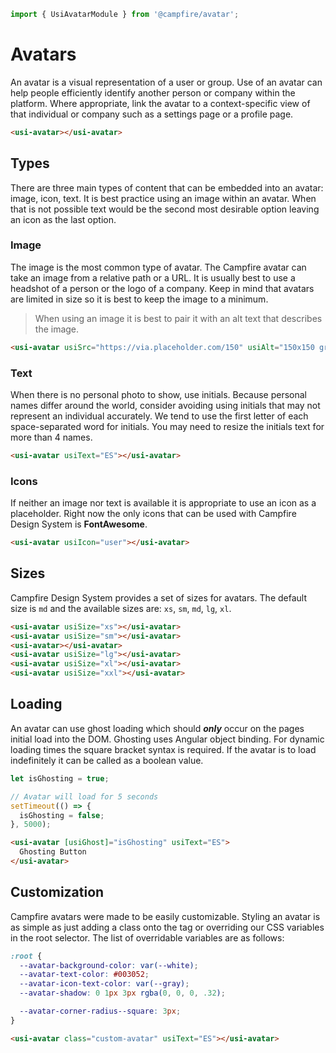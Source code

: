 ```ts
import { UsiAvatarModule } from '@campfire/avatar';
```

# Avatars
An avatar is a visual representation of a user or group. Use of an avatar can help people efficiently identify another
person or company within the platform. Where appropriate, link the avatar to a context-specific view of that individual
or company such as a settings page or a profile page.

```html
<usi-avatar></usi-avatar>
```

## Types
There are three main types of content that can be embedded into an avatar: image, icon, text. It is best practice using
an image within an avatar. When that is not possible text would be the second most desirable option leaving an icon
as the last option.

### Image
The image is the most common type of avatar. The Campfire avatar can take an image from a relative path or a URL. It is
usually best to use a headshot of a person or the logo of a company. Keep in mind that avatars are limited in size so
it is best to keep the image to a minimum.

> When using an image it is best to pair it with an alt text that describes the image.

```html
<usi-avatar usiSrc="https://via.placeholder.com/150" usiAlt="150x150 gray placeholder"></usi-avatar>
```

### Text
When there is no personal photo to show, use initials. Because personal names differ around the world, consider avoiding
using initials that may not represent an individual accurately. We tend to use the first letter of each space-separated
word for initials. You may need to resize the initials text for more than 4 names.

```html
<usi-avatar usiText="ES"></usi-avatar>
```

### Icons
If neither an image nor text is available it is appropriate to use an icon as a placeholder. Right now the only icons
that can be used with Campfire Design System is **FontAwesome**.

```html
<usi-avatar usiIcon="user"></usi-avatar>
```

## Sizes
Campfire Design System provides a set of sizes for avatars. The default size is `md` and the available sizes are: `xs`,
`sm`, `md`, `lg`, `xl`.

```html
<usi-avatar usiSize="xs"></usi-avatar>
<usi-avatar usiSize="sm"></usi-avatar>
<usi-avatar></usi-avatar>
<usi-avatar usiSize="lg"></usi-avatar>
<usi-avatar usiSize="xl"></usi-avatar>
<usi-avatar usiSize="xxl"></usi-avatar>
```

## Loading
An avatar can use ghost loading which should ***only*** occur on the pages initial load into the DOM. Ghosting uses
Angular object binding. For dynamic loading times the square bracket syntax is required. If the avatar is to load
indefinitely it can be called as a boolean value.

```ts
let isGhosting = true;

// Avatar will load for 5 seconds
setTimeout(() => {
  isGhosting = false;
}, 5000);
```

```html
<usi-avatar [usiGhost]="isGhosting" usiText="ES">
  Ghosting Button
</usi-avatar>
```

## Customization
Campfire avatars were made to be easily customizable. Styling an avatar is as simple as just adding a class onto the tag
or overriding our CSS variables in the root selector. The list of overridable variables are as follows:

```css
:root {
  --avatar-background-color: var(--white);
  --avatar-text-color: #003052;
  --avatar-icon-text-color: var(--gray);
  --avatar-shadow: 0 1px 3px rgba(0, 0, 0, .32);

  --avatar-corner-radius--square: 3px;
}
```

```html
<usi-avatar class="custom-avatar" usiText="ES"></usi-avatar>
```
